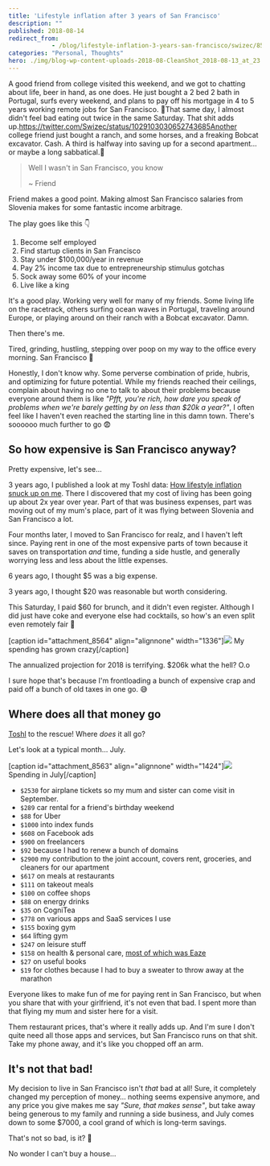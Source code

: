 ```yaml
---
title: 'Lifestyle inflation after 3 years of San Francisco'
description: ""
published: 2018-08-14
redirect_from: 
            - /blog/lifestyle-inflation-3-years-san-francisco/swizec/8565
categories: "Personal, Thoughts"
hero: ./img/blog-wp-content-uploads-2018-08-CleanShot_2018-08-13_at_23.56.24.png
---
```

A good friend from college visited this weekend, and we got to chatting about life, beer in hand, as one does. He just bought a 2 bed 2 bath in Portugal, surfs every weekend, and plans to pay off his mortgage in 4 to 5 years working remote jobs for San Francisco. 👏That same day, I almost didn&#x27;t feel bad eating out twice in the same Saturday. That shit adds up.https://twitter.com/Swizec/status/1029103030652743685Another college friend just bought a ranch, and some horses, and a freaking Bobcat excavator. Cash. A third is halfway into saving up for a second apartment… or maybe a long sabbatical.🤔

> Well I wasn&#x27;t in San Francisco, you know
>
>
>
> ~ Friend



Friend makes a good point. Making almost San Francisco salaries from Slovenia makes for some fantastic income arbitrage.



The play goes like this 👇



1. Become self employed
2. Find startup clients in San Francisco
3. Stay under $100,000/year in revenue
4. Pay 2% income tax due to entrepreneurship stimulus gotchas
5. Sock away some 60% of your income
6. Live like a king



It&#x27;s a good play. Working very well for many of my friends. Some living life on the racetrack, others surfing ocean waves in Portugal, traveling around Europe, or playing around on their ranch with a Bobcat excavator. Damn.



Then there&#x27;s me.



Tired, grinding, hustling, stepping over poop on my way to the office every morning. San Francisco 🤘





Honestly, I don&#x27;t know why. Some perverse combination of pride, hubris, and optimizing for future potential. While my friends reached their ceilings, complain about having no one to talk to about their problems because everyone around them is like _&quot;Pfft, you&#x27;re rich, how dare you speak of problems when we&#x27;re barely getting by on less than $20k a year?&quot;_, I often feel like I haven&#x27;t even reached the starting line in this damn town. There&#x27;s soooooo much further to go 😨



## So how expensive is San Francisco anyway?



Pretty expensive, let&#x27;s see…



3 years ago, I published a look at my Toshl data: [How lifestyle inflation snuck up on me](https://swizec.com/blog/this-is-how-lifestyle-inflation-snuck-up-on-me/swizec/6630). There I discovered that my cost of living has been going up about 2x year over year. Part of that was business expenses, part was moving out of my mum&#x27;s place, part of it was flying between Slovenia and San Francisco a lot.



Four months later, I moved to San Francisco for realz, and I haven&#x27;t left since. Paying rent in one of the most expensive parts of town because it saves on transportation _and_ time, funding a side hustle, and generally worrying less and less about the little expenses.



6 years ago, I thought $5 was a big expense.



3 years ago, I thought $20 was reasonable but worth considering.



This Saturday, I paid $60 for brunch, and it didn&#x27;t even register. Although I did just have coke and everyone else had cocktails, so how&#x27;s an even split even remotely fair 🤔



\[caption id=&quot;attachment_8564&quot; align=&quot;alignnone&quot; width=&quot;1336&quot;]![](./img/blog-wp-content-uploads-2018-08-CleanShot_2018-08-13_at_23.56.24.png) My spending has grown crazy\[/caption]



The annualized projection for 2018 is terrifying. $206k what the hell? O.o



I sure hope that&#x27;s because I&#x27;m frontloading a bunch of expensive crap and paid off a bunch of old taxes in one go. 😅



## Where does all that money go



[Toshl](https://toshl.com) to the rescue! Where _does_ it all go?



Let&#x27;s look at a typical month… July.



\[caption id=&quot;attachment_8563&quot; align=&quot;alignnone&quot; width=&quot;1424&quot;]![](./img/blog-wp-content-uploads-2018-08-CleanShot_2018-08-14_at_00.21.14.png) Spending in July\[/caption]



- `$2530` for airplane tickets so my mum and sister can come visit in September.
- `$289` car rental for a friend&#x27;s birthday weekend
- `$88` for Uber
- `$1000` into index funds
- `$608` on Facebook ads
- `$900` on freelancers
- `$92` because I had to renew a bunch of domains
- `$2900` my contribution to the joint account, covers rent, groceries, and cleaners for our apartment
- `$617` on meals at restaurants
- `$111` on takeout meals
- `$100` on coffee shops
- `$88` on energy drinks
- `$35` on CogniTea
- `$778` on various apps and SaaS services I use
- `$155` boxing gym
- `$64` lifting gym
- `$247` on leisure stuff
- `$158` on health &amp; personal care, [most of which was Eaze](https://swizec.com/blog/tried-weed-performance-enhancement/swizec/8487)
- `$27` on useful books
- `$19` for clothes because I had to buy a sweater to throw away at the marathon



Everyone likes to make fun of me for paying rent in San Francisco, but when you share that with your girlfriend, it&#x27;s not even that bad. I spent more than that flying my mum and sister here for a visit.



Them restaurant prices, that&#x27;s where it really adds up. And I&#x27;m sure I don&#x27;t quite need all those apps and services, but San Francisco runs on that shit. Take my phone away, and it&#x27;s like you chopped off an arm.



## It&#x27;s not that bad!



My decision to live in San Francisco isn&#x27;t _that_ bad at all! Sure, it completely changed my perception of money… nothing seems expensive anymore, and any price you give makes me say _&quot;Sure, that makes sense&quot;_, but take away being generous to my family and running a side business, and July comes down to some $7000, a cool grand of which is long-term savings.



That&#x27;s not so bad, is it? 🤔



No wonder I can&#x27;t buy a house…